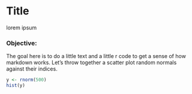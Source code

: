 Title
========================================================

lorem ipsum 

### Objective:
The goal here is to do a little text and a little r code to get a sense of how markdown works.  Let’s throw together a scatter plot random normals against their indices.

```r
y <- rnorm(500)
hist(y)
```


